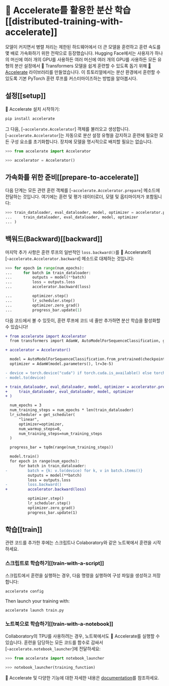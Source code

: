 <!--Copyright 2022 The HuggingFace Team. All rights reserved.

Licensed under the Apache License, Version 2.0 (the "License"); you may not use this file except in compliance with
the License. You may obtain a copy of the License at

http://www.apache.org/licenses/LICENSE-2.0

Unless required by applicable law or agreed to in writing, software distributed under the License is distributed on
an "AS IS" BASIS, WITHOUT WARRANTIES OR CONDITIONS OF ANY KIND, either express or implied. See the License for the
specific language governing permissions and limitations under the License.
-->

# 🤗 Accelerate를 활용한 분산 학습[[distributed-training-with-accelerate]]

모델이 커지면서 병렬 처리는 제한된 하드웨어에서 더 큰 모델을 훈련하고 훈련 속도를 몇 배로 가속화하기 위한 전략으로 등장했습니다. Hugging Face에서는 사용자가 하나의 머신에 여러 개의 GPU를 사용하든 여러 머신에 여러 개의 GPU를 사용하든 모든 유형의 분산 설정에서 🤗 Transformers 모델을 쉽게 훈련할 수 있도록 돕기 위해 [🤗 Accelerate](https://huggingface.co/docs/accelerate) 라이브러리를 만들었습니다. 이 튜토리얼에서는 분산 환경에서 훈련할 수 있도록 기본 PyTorch 훈련 루프를 커스터마이즈하는 방법을 알아봅시다.

## 설정[[setup]]

🤗 Accelerate 설치 시작하기:

```bash
pip install accelerate
```

그 다음, [`~accelerate.Accelerator`] 객체를 불러오고 생성합니다. [`~accelerate.Accelerator`]는 자동으로 분산 설정 유형을 감지하고 훈련에 필요한 모든 구성 요소를 초기화합니다. 장치에 모델을 명시적으로 배치할 필요는 없습니다.

```py
>>> from accelerate import Accelerator

>>> accelerator = Accelerator()
```

## 가속화를 위한 준비[[prepare-to-accelerate]]

다음 단계는 모든 관련 훈련 객체를 [`~accelerate.Accelerator.prepare`] 메소드에 전달하는 것입니다. 여기에는 훈련 및 평가 데이터로더, 모델 및 옵티마이저가 포함됩니다:

```py
>>> train_dataloader, eval_dataloader, model, optimizer = accelerator.prepare(
...     train_dataloader, eval_dataloader, model, optimizer
... )
```

## 백워드(Backward)[[backward]]

마지막 추가 사항은 훈련 루프의 일반적인 `loss.backward()`를 🤗 Accelerate의 [`~accelerate.Accelerator.backward`] 메소드로 대체하는 것입니다:

```py
>>> for epoch in range(num_epochs):
...     for batch in train_dataloader:
...         outputs = model(**batch)
...         loss = outputs.loss
...         accelerator.backward(loss)

...         optimizer.step()
...         lr_scheduler.step()
...         optimizer.zero_grad()
...         progress_bar.update(1)
```

다음 코드에서 볼 수 있듯이, 훈련 루프에 코드 네 줄만 추가하면 분산 학습을 활성화할 수 있습니다!

```diff
+ from accelerate import Accelerator
  from transformers import AdamW, AutoModelForSequenceClassification, get_scheduler

+ accelerator = Accelerator()

  model = AutoModelForSequenceClassification.from_pretrained(checkpoint, num_labels=2)
  optimizer = AdamW(model.parameters(), lr=3e-5)

- device = torch.device("cuda") if torch.cuda.is_available() else torch.device("cpu")
- model.to(device)

+ train_dataloader, eval_dataloader, model, optimizer = accelerator.prepare(
+     train_dataloader, eval_dataloader, model, optimizer
+ )

  num_epochs = 3
  num_training_steps = num_epochs * len(train_dataloader)
  lr_scheduler = get_scheduler(
      "linear",
      optimizer=optimizer,
      num_warmup_steps=0,
      num_training_steps=num_training_steps
  )

  progress_bar = tqdm(range(num_training_steps))

  model.train()
  for epoch in range(num_epochs):
      for batch in train_dataloader:
-         batch = {k: v.to(device) for k, v in batch.items()}
          outputs = model(**batch)
          loss = outputs.loss
-         loss.backward()
+         accelerator.backward(loss)

          optimizer.step()
          lr_scheduler.step()
          optimizer.zero_grad()
          progress_bar.update(1)
```

## 학습[[train]]

관련 코드를 추가한 후에는 스크립트나 Colaboratory와 같은 노트북에서 훈련을 시작하세요.

### 스크립트로 학습하기[[train-with-a-script]]

스크립트에서 훈련을 실행하는 경우, 다음 명령을 실행하여 구성 파일을 생성하고 저장합니다:

```bash
accelerate config
```

Then launch your training with:

```bash
accelerate launch train.py
```

### 노트북으로 학습하기[[train-with-a-notebook]]

Collaboratory의 TPU를 사용하려는 경우, 노트북에서도 🤗 Accelerate를 실행할 수 있습니다. 훈련을 담당하는 모든 코드를 함수로 감싸서 [`~accelerate.notebook_launcher`]에 전달하세요:

```py
>>> from accelerate import notebook_launcher

>>> notebook_launcher(training_function)
```

🤗 Accelerate 및 다양한 기능에 대한 자세한 내용은 [documentation](https://huggingface.co/docs/accelerate)를 참조하세요.